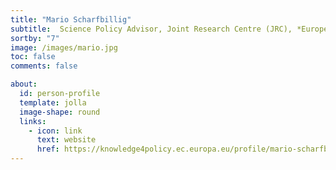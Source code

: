 ```yaml
---
title: "Mario Scharfbillig"
subtitle:  Science Policy Advisor, Joint Research Centre (JRC), *European Commission*
sortby: "7"
image: /images/mario.jpg
toc: false
comments: false

about:
  id: person-profile
  template: jolla
  image-shape: round
  links:
    - icon: link
      text: website
      href: https://knowledge4policy.ec.europa.eu/profile/mario-scharfbillig-1798_en
---
```


::: {#person-profile}
:::
